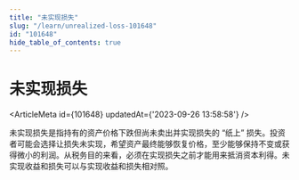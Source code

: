 ```yaml
---
title: "未实现损失"
slug: "/learn/unrealized-loss-101648"
id: "101648"
hide_table_of_contents: true
---
```



# 未实现损失

<ArticleMeta id={101648} updatedAt={'2023-09-26 13:58:58'} />
<div className='border-solid border-b border-t-0 my-4 border-[var(--ifm-color-gray-300)]' />

未实现损失是指持有的资产价格下跌但尚未卖出并实现损失的 “纸上” 损失。投资者可能会选择让损失未实现，希望资产最终能够恢复价格，至少能够保持不变或获得微小的利润。从税务目的来看，必须在实现损失之前才能用来抵消资本利得。未实现收益和损失可以与实现收益和损失相对照。

